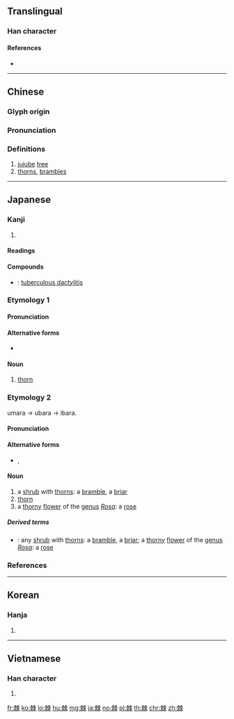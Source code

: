{{character info/new}}
==Translingual==

===Han character===
{{Han char|rn=75|rad=木|as=08|sn=12|four=55992|canj=DBDB|ids=⿰朿朿}}

====References====
* {{Han ref|kx=0532.200|dkj=14938|dj=0921.010|hdz=21227.090|uh=68D8|ud=26840|bh=B4C6|bd=46278}}

----

==Chinese==
{{zh-forms}}

===Glyph origin===
{{Han etym}}

===Pronunciation===
{{zh-pron
|m=jí
|c=gik1
|mc=y
|oc=y
|ma=
|cat=n
}}

===Definitions===
{{zh-hanzi}}

# [[jujube]] [[tree]]
# [[thorn]]s, [[bramble]]s

----

==Japanese==

===Kanji===
{{ja-kanji|grade=|rs=木08}}

# {{defn|lang=ja|sort=木08}}

====Readings====
{{ja-readings|goon=[[こく]] (koku)|kanon=[[きょく]] (kyoku)|kun=[[いばら]] (ibara), [[とげ]] (toge)}}

====Compounds====
* {{ja-r|風棘|ふうきょく}}: [[tuberculous dactylitis]]

{{wikipedia|lang=ja}}

===Etymology 1===
{{ja-kanjitab|とげ|yomi=k}}

====Pronunciation====
{{ja-pron|yomi=k|とげ|acc=2|acc_ref=DJR,NHK}}

====Alternative forms====
* {{ja-l|刺}}

====Noun====
{{ja-noun|とげ}}

# [[thorn]]

===Etymology 2===
{{ja-kanjitab|いばら|yomi=k}}
umara → ubara → ibara.

====Pronunciation====
{{ja-pron|yomi=k|いばら|acc=0|acc_ref=DJR,NHK}}

====Alternative forms====
* {{ja-l|茨}}, {{ja-l|荊}}

====Noun====
{{ja-noun|いばら}}

# a [[shrub]] with [[thorn]]s: a [[bramble]], a [[briar]]
# [[thorn]]
# a [[thorny]] [[flower]] of the [[genus]] ''[[Rosa]]'': a [[rose]]

=====Derived terms=====
* {{ja-r|薔薇|ばら}}: any [[shrub]] with [[thorn]]s: a [[bramble]], a [[briar]]; a [[thorny]] [[flower]] of the [[genus]] ''[[Rosa]]'': a [[rose]]

===References===
<references/>

----

==Korean==

===Hanja===
{{ko-hanja|hangeul=극|eumhun=|rv=geuk|mr=kŭk|y=kuk}}

# {{defn|lang=ko|sort=木08}}

----

==Vietnamese==

===Han character===
{{vi-hantu|[[gấc]], [[cức]]|rs=木08}}

# {{defn|lang=vi|sort=木08}}

[[fr:棘]]
[[ko:棘]]
[[lo:棘]]
[[hu:棘]]
[[mg:棘]]
[[ja:棘]]
[[no:棘]]
[[pl:棘]]
[[th:棘]]
[[chr:棘]]
[[zh:棘]]